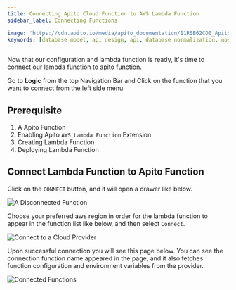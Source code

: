 ```yaml
---
title: Connecting Apito Cloud Function to AWS Lambda Function
sidebar_label: Connecting Functions

image: 'https://cdn.apito.io/media/apito_documentation/11RSB62CD0_Apito_Console___Disconnected_Function.png'
keywords: [database model, api design, api, database normalization, nosql, nosql database design, cloud functions, aws lambda]
---
```

<head>
    <meta property="og:type" content="article" />
</head>

Now that our configuration and lambda function is ready, it's time to connect our lambda function to apito function.

Go to **Logic** from the top Navigation Bar and Click on the function that you want to connect from the left side menu.

## Prerequisite
1. A Apito Function
2. Enabling Apito `AWS Lambda Function` Extension
3. Creating Lambda Function
4. Deploying Lambda Function

## Connect Lambda Function to Apito Function

Click on the `CONNECT` button, and it will open a drawer like below.

<img alt='A Disconnected Function' width='auto' height='auto' src='https://cdn.apito.io/media/apito_documentation/11RSB62CD0_Apito_Console___Disconnected_Function.png' />

Choose your preferred aws region in order for the lambda function to appear in the function list like below, and then select `Connect`.

<img alt='Connect to a Cloud Provider' width='auto' height='auto' src='https://cdn.apito.io/media/apito_documentation/8848258O05_Apito_Console___Connect_to_Cloud_Provider.png' />

Upon successful connection you will see this page below. You can see the connection function name appeared in the page, and it also fetches function
configuration and environment variables from the provider.

<img alt='Connected Functions' width='auto' height='auto' src='https://cdn.apito.io/media/apito_documentation/FVJRJYH426_Apito_Console___Connected_Function.png' />
